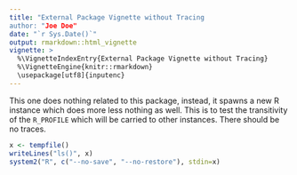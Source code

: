 ```yaml
---
title: "External Package Vignette without Tracing
author: "Joe Doe"
date: "`r Sys.Date()`"
output: rmarkdown::html_vignette
vignette: >
  %\VignetteIndexEntry{External Package Vignette without Tracing}
  %\VignetteEngine{knitr::rmarkdown}
  \usepackage[utf8]{inputenc}
---
```


This one does nothing related to this package, instead, it spawns a new R
instance which does more less nothing as well. This is to test the transitivity
of the `R_PROFILE` which will be carried to other instances. There should be no
traces.

```r
x <- tempfile()
writeLines("ls()", x)
system2("R", c("--no-save", "--no-restore"), stdin=x)
```
